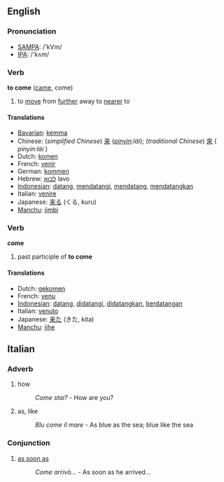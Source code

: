 ==English==

=== Pronunciation ===
*[[w:SAMPA|SAMPA]]: /'kVm/
*[[w:IPA|IPA]]: /'kʌm/

=== Verb ===
'''to come''' ([[came]], come)

# to [[move]] from [[further]] away to [[nearer]] to

==== Translations ====
*[[Bavarian]]: [[kemma]]
*Chinese: (''simplified Chinese'') [[来]] (''[[pinyin]]:lái''); (''traditional Chinese'') [[來]] ( ''pinyin:lái'' ) 
*Dutch: [[komen]]
*French: [[venir]]
*German: [[kommen]]
*Hebrew: [[לבוא]] lavo
*[[Indonesian]]: [[datang]], [[datang|mendatangi]], [[datang|mendatang]], [[datang|mendatangkan]]
*Italian: [[venire]]
*Japanese: [[来る]] (くる, kuru)
*[[Manchu]]: [[jimbi]]

=== Verb ===
'''come'''

# past participle of '''to come'''

==== Translations ====
*Dutch: [[gekomen]]
*French: [[venu]]
*[[Indonesian]]: [[datang]], [[datang|didatangi]], [[datang|didatangkan]], [[datang|berdatangan]]
*Italian: [[venuto]]
*Japanese: [[来た]] (きた, kita)
*[[Manchu]]: [[jihe]]

==Italian==
===Adverb===
# how          
#:''Come stai?'' - How are you?
# as, like
#:''Blu come il mare'' - As blue as the sea; blue like the sea

===Conjunction===
# [[as soon as]]
#:''Come arrivò...'' - As soon as he arrived...